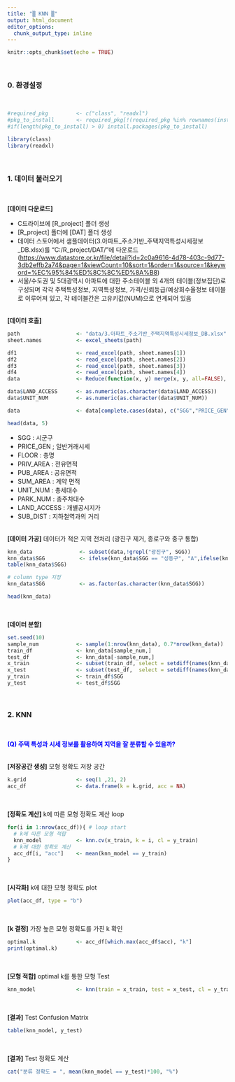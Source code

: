 ```yaml
---
title: "▒ KNN ▒"
output: html_document
editor_options: 
  chunk_output_type: inline
---
```


```r
knitr::opts_chunk$set(echo = TRUE)
```
<br /> 

### **0. 환경설정**
<br />

```r
#required_pkg         <- c("class", "readxl")
#pkg_to_install       <- required_pkg[!(required_pkg %in% rownames(installed.packages()))]
#if(length(pkg_to_install) > 0) install.packages(pkg_to_install)

library(class)
library(readxl)
```
<br /> 


### **1. 데이터 불러오기**
<br />

**[데이터 다운로드]** <br />

* C드라이브에 [R_project] 폴더 생성<br />
* [R_project] 폴더에 [DAT] 폴더 생성<br />
* 데이터 스토어에서 샘플데이터(3.아파트_주소기반_주택지역특성시세정보_DB.xlsx)를 "C:/R_project/DAT/"에 다운로드  (<https://www.datastore.or.kr/file/detail?id=2c0a9616-4d78-403c-9d77-3db2effb2a74&page=1&viewCount=10&sort=1&order=1&source=1&keyword=%EC%95%84%ED%8C%8C%ED%8A%B8>)<br />
* 서울/수도권 및 5대광역시 아파트에 대한 주소테이블 외 4개의 테이블(정보집단)로 구성되며 각각 주택특성정보, 지역특성정보, 가격/신뢰등급/예상회수율정보 테이블로 이루어져 있고, 각 테이블간은 고유키값(NUM)으로 연계되어 있음 
<br />
<br />

**[데이터 호출]** 
```r
path                  <- "data/3.아파트_주소기반_주택지역특성시세정보_DB.xlsx"
sheet.names           <- excel_sheets(path)

df1                   <- read_excel(path, sheet.names[1])
df2                   <- read_excel(path, sheet.names[2])
df3                   <- read_excel(path, sheet.names[3])
df4                   <- read_excel(path, sheet.names[4])
data                  <- Reduce(function(x, y) merge(x, y, all=FALSE), list(df1, df2, df3, df4))

data$LAND_ACCESS      <- as.numeric(as.character(data$LAND_ACCESS)) 
data$UNIT_NUM         <- as.numeric(as.character(data$UNIT_NUM)) 

data                  <- data[complete.cases(data), c("SGG","PRICE_GEN", "FLOOR", "PRIV_AREA", "PUB_AREA", "SUM_AREA","UNIT_NUM", "PARK_NUM", "LAND_ACCESS", "SUB_DIST")]   

head(data, 5)
```

* SGG : 시군구
* PRICE_GEN ; 일반거래시세
* FLOOR : 층명
* PRIV_AREA : 전유면적
* PUB_AREA : 공유면적
* SUM_AREA : 계약 면적
* UNIT_NUM : 총세대수
* PARK_NUM : 총주차대수
* LAND_ACCESS : 개별공시지가
* SUB_DIST : 지하철역과의 거리
<br />
<br />
 
**[데이터 가공]** 데이터가 적은 지역 전처리 (광진구 제거, 종로구와 중구 통합)  
```r

knn_data               <- subset(data,!grepl("광진구", SGG))
knn_data$SGG           <- ifelse(knn_data$SGG == "성동구", "A",ifelse(knn_data$SGG == "용산구", "B", "C"))
table(knn_data$SGG)

# column type 지정
knn_data$SGG           <- as.factor(as.character(knn_data$SGG))

head(knn_data)
```
<br />

**[데이터 분할]**
```r
set.seed(10)
sample_num            <- sample(1:nrow(knn_data), 0.7*nrow(knn_data))
train_df              <- knn_data[sample_num,]
test_df               <- knn_data[-sample_num,]
x_train               <- subset(train_df, select = setdiff(names(knn_data), "SGG"))
x_test                <- subset(test_df,  select = setdiff(names(knn_data), "SGG"))
y_train               <- train_df$SGG
y_test                <- test_df$SGG
```
<br /> 

### **2. KNN**
<br />

<span style = "color:blue"> **(Q) 주택 특성과 시세 정보를 활용하여 지역을 잘 분류할 수 있을까?** </span><br />
<br />

**[저장공간 생성]** 모형 정확도 저장 공간
```r
k.grid                <- seq(1 ,21, 2) 
acc_df                <- data.frame(k = k.grid, acc = NA)
```
<br />


**[정확도 계산]** k에 따른 모형 정확도 계산 loop 
```r
for(i in 1:nrow(acc_df)){ # loop start
  # k에 따른 모형 적합
  knn_model           <- knn.cv(x_train, k = i, cl = y_train)
  # k에 대한 정확도 계산
  acc_df[i, "acc"]    <- mean(knn_model == y_train)
} 
```
<br />

**[시각화]** k에 대한 모형 정확도 plot
```r
plot(acc_df, type = "b")
```
<br />

**[k 결정]** 가장 높은 모형 정확도를 가진 k 확인
```r
optimal.k             <- acc_df[which.max(acc_df$acc), "k"]
print(optimal.k)
```
<br />

**[모형 적합]** optimal k를 통한 모형 Test
```r
knn_model             <- knn(train = x_train, test = x_test, cl = y_train, k = optimal.k)
```
<br />

**[결과]** Test Confusion Matrix
```r
table(knn_model, y_test)
```
<br />

**[결과]** Test 정확도 계산
```r
cat("분류 정확도 = ", mean(knn_model == y_test)*100, "%")
```






















